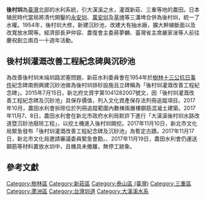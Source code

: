 '''後村圳'''為[[臺灣|臺灣]]北部的水利系統，引大漢溪之水，灌溉新莊、三重等地的農田。日本殖民時代當局將清代開鑿的[[永安圳|永安圳]]、[[劉厝圳|萬安圳]]及[[草埤|草埤]]等三溝埤合併為後村圳，統一了水權。{{r|石門水庫建設志}}1954年，後村圳大修，新建沉砂池，改建大有抽水廠，擴大幹線斷面以及改寬放水閘等。經濟部長尹仲容、農復會主委蔣夢麟、臺灣省主席嚴家淦等人前往慶祝創立兩百一十週年活動。{{r|新莊後村圳}}
==後村圳灌溉改善工程紀念碑與沉砂池==
為改善後村圳末端圳路淤塞問題，新莊水利委員會在1954年於[[樹林十三公抗日事件|樹林十三公抗日事件]]紀念碑南側興建沉砂池做為後村圳排砂設施且立碑稱為「後村圳灌溉改善工程紀念碑」。2015年7月15日，新北府文資字第1041282007號文，因「後村圳灌溉改善工程紀念碑及沉砂池」具保存價值，列入文化資產保存法列冊追蹤項目。2017年10月，農田水利會拆除位於列冊追蹤範圍內數棟兩層樓鋼筋混凝土建築。2017年11月7、8日，農田水利會在新北市政府水利局默許下進行「大漢溪後村圳水路改道暨沉砂池廢除工程」，以挖土機進入後村圳開挖。2017年11月10日，新北市文化局緊急發布「後村圳灌溉改善工程紀念碑及沉砂池」為暫定古蹟。2017年11月17日，新北市文化局邀請審議委員緊急會勘。{{r|公視新聞後村圳}}、{{r|自由時報沉砂池}}2017年11月19日，農田水利會仍運送鋼筋等材料置放水圳中，且機具未撤離，無停工跡象。

==參考文獻==
{{reflist|refs=
<ref name="石門水庫建設志">{{cite book|author1=石門水庫建設委員會|title=《石門水庫建設志》|date=1966|publisher=石門水庫建設委員會|pages=14頁}}</ref>

<ref name="新莊後村圳">{{cite news|author1=新莊訊|title=〈新莊後村圳 改建已竣工〉|agency=《[[聯合報|聯合報]]》|date=1954-08-29}}</ref>
<ref name="自由時報沉砂池">{{cite news|author1=自由時報|title=〈新北後村圳沉砂池、紀念碑列暫定古蹟 整地喊停〉|agency=《[[自由時報|自由時報]]》|date=2017-11-18}}</ref>
<ref name="公視新聞後村圳">{{cite news|author1=公視新聞|title=〈怪手挖進270年「後村圳」 文資團體急搶救〉|agency=《[[公視新聞|公視新聞]]》|date=2017-11-17}}</ref>



}}



{{臺灣圳道}}
[[Category:樹林區|Category:樹林區]]
[[Category:新莊區|Category:新莊區]]
[[Category:泰山區_(臺灣)|Category:泰山區 (臺灣)]]
[[Category:三重區|Category:三重區]]
[[Category:蘆洲區|Category:蘆洲區]]
[[Category:台灣圳道|Category:台灣圳道]]
[[Category:大漢溪水系|Category:大漢溪水系]]